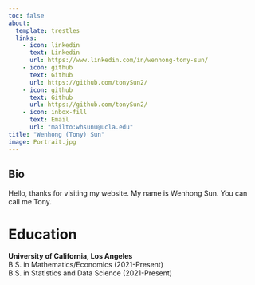 ```yaml
---
toc: false
about: 
  template: trestles
  links:
    - icon: linkedin
      text: Linkedin
      url: https://www.linkedin.com/in/wenhong-tony-sun/
    - icon: github
      text: Github
      url: https://github.com/tonySun2/
    - icon: github
      text: Github
      url: https://github.com/tonySun2/  
    - icon: inbox-fill
      text: Email
      url: "mailto:whsunu@ucla.edu"
title: "Wenhong (Tony) Sun"
image: Portrait.jpg
---
```


## Bio
Hello, thanks for visiting my website. My name is Wenhong Sun. You can call me Tony.

# Education

**University of California, Los Angeles** <br>
B.S. in Mathematics/Economics (2021-Present) <br>
B.S. in Statistics and Data Science (2021-Present) 





